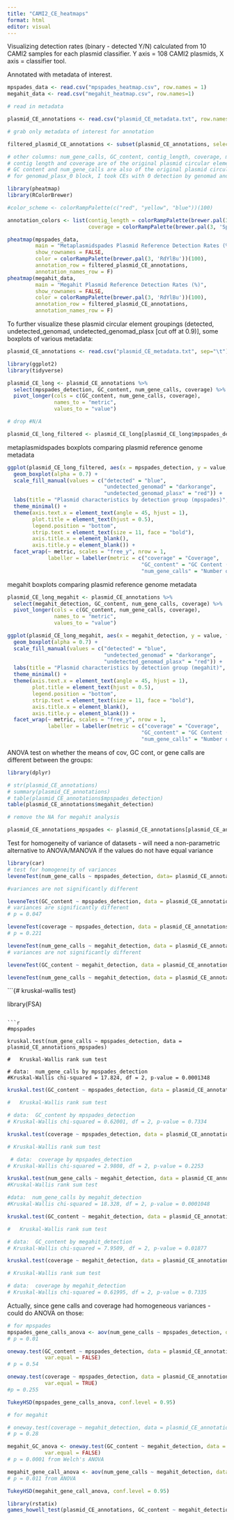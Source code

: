 ```yaml
---
title: "CAMI2_CE_heatmaps"
format: html
editor: visual
---
```


Visualizing detection rates (binary - detected Y/N) calculated from 10 CAMI2 samples for each plasmid classifier. Y axis = 108 CAMI2 plasmids, X axis = classifier tool.

Annotated with metadata of interest.

```r
mpspades_data <- read.csv("mpspades_heatmap.csv", row.names = 1)
megahit_data <- read.csv("megahit_heatmap.csv", row.names=1)
```

```r
# read in metadata

plasmid_CE_annotations <- read.csv("plasmid_CE_metadata.txt", row.names=1, sep="\t")
```

```r
# grab only metadata of interest for annotation

filtered_plasmid_CE_annotations <- subset(plasmid_CE_annotations, select = c(num_gene_calls, GC_content))

# other columns: num_gene_calls, GC_content, contig_length, coverage, mpspades_genomad_0_block, mpspades_genomad_plasx_0_block, megahit_genomad_0_block, megahit_genomad_plasx_0_block
# contig length and coverage are of the original plasmid circular element reference genome, not of the assemblies
# GC content and num_gene_calls are also of the original plasmid circular element reference genome
# for genomad_plasx_0 block, I took CEs with 0 detection by genomad and plasx (0.9 threshold) across all CAMI2 samples for that classifier
```

```r
library(pheatmap)
library(RColorBrewer)

#color_scheme <- colorRampPalette(c("red", "yellow", "blue"))(100)

annotation_colors <- list(contig_length = colorRampPalette(brewer.pal(3,'PuBu'))(100),
                          coverage = colorRampPalette(brewer.pal(3, 'Spectral'))(100))

pheatmap(mpspades_data, 
         main = "Metaplasmidspades Plasmid Reference Detection Rates (%)", 
         show_rownames = FALSE, 
         color = colorRampPalette(brewer.pal(3, 'RdYlBu'))(100),
         annotation_row = filtered_plasmid_CE_annotations,
         annotation_names_row = F)  
pheatmap(megahit_data, 
         main = "Megahit Plasmid Reference Detection Rates (%)",
         show_rownames = FALSE, 
         color = colorRampPalette(brewer.pal(3, 'RdYlBu'))(100),
         annotation_row = filtered_plasmid_CE_annotations,
         annotation_names_row = F)
```

To further visualize these plasmid circular element groupings (detected, undetected_genomad, undetected_genomad_plasx \[cut off at 0.9)\], some boxplots of various metadata:

```r
plasmid_CE_annotations <- read.csv("plasmid_CE_metadata.txt", sep="\t")
```

```r
library(ggplot2)
library(tidyverse)

plasmid_CE_long <- plasmid_CE_annotations %>% 
  select(mpspades_detection, GC_content, num_gene_calls, coverage) %>%
  pivot_longer(cols = c(GC_content, num_gene_calls, coverage),
               names_to = "metric",
               values_to = "value")
```

```r
# drop #N/A

plasmid_CE_long_filtered <- plasmid_CE_long[plasmid_CE_long$mpspades_detection != "#N/A", ]
```

metaplasmidspades boxplots comparing plasmid reference genome metadata

```r
ggplot(plasmid_CE_long_filtered, aes(x = mpspades_detection, y = value, fill = mpspades_detection)) +
  geom_boxplot(alpha = 0.7) +
  scale_fill_manual(values = c("detected" = "blue", 
                               "undetected_genomad" = "darkorange",
                               "undetected_genomad_plasx" = "red")) +
  labs(title = "Plasmid characteristics by detection group (mpspades)", fill = "Detection Status") +
  theme_minimal() +
  theme(axis.text.x = element_text(angle = 45, hjust = 1),
        plot.title = element_text(hjust = 0.5),
        legend.position = "bottom",
        strip.text = element_text(size = 11, face = "bold"),
        axis.title.x = element_blank(),
        axis.title.y = element_blank()) +
  facet_wrap(~ metric, scales = "free_y", nrow = 1,
             labeller = labeller(metric = c("coverage" = "Coverage", 
                                           "GC_content" = "GC Content (%)", 
                                           "num_gene_calls" = "Number of Gene Calls")))
```

megahit boxplots comparing plasmid reference genome metadata

```r
plasmid_CE_long_megahit <- plasmid_CE_annotations %>% 
  select(megahit_detection, GC_content, num_gene_calls, coverage) %>%
  pivot_longer(cols = c(GC_content, num_gene_calls, coverage),
               names_to = "metric",
               values_to = "value")

ggplot(plasmid_CE_long_megahit, aes(x = megahit_detection, y = value, fill = megahit_detection)) +
  geom_boxplot(alpha = 0.7) +
  scale_fill_manual(values = c("detected" = "blue", 
                               "undetected_genomad" = "darkorange",
                               "undetected_genomad_plasx" = "red")) +
  labs(title = "Plasmid characteristics by detection group (megahit)", fill = "Detection Status") +
  theme_minimal() +
  theme(axis.text.x = element_text(angle = 45, hjust = 1),
        plot.title = element_text(hjust = 0.5),
        legend.position = "bottom",
        strip.text = element_text(size = 11, face = "bold"),
        axis.title.x = element_blank(),
        axis.title.y = element_blank()) +
  facet_wrap(~ metric, scales = "free_y", nrow = 1,
             labeller = labeller(metric = c("coverage" = "Coverage", 
                                           "GC_content" = "GC Content (%)", 
                                           "num_gene_calls" = "Number of Gene Calls")))
```

ANOVA test on whether the means of cov, GC cont, or gene calls are different between the groups:

```r
library(dplyr)

# str(plasmid_CE_annotations)
# summary(plasmid_CE_annotations)
# table(plasmid_CE_annotations$mpspades_detection)
table(plasmid_CE_annotations$megahit_detection)
```

```r
# remove the NA for megahit analysis

plasmid_CE_annotations_mpspades <- plasmid_CE_annotations[plasmid_CE_annotations$mpspades_detection != "#N/A", ]
```

Test for homogeneity of variance of datasets - will need a non-parametric alternative to ANOVA/MANOVA if the values do not have equal variance

```r
library(car)
# test for homogeneity of variances
leveneTest(num_gene_calls ~ mpspades_detection, data= plasmid_CE_annotations_mpspades)

#variances are not significantly different
```

```r
leveneTest(GC_content ~ mpspades_detection, data = plasmid_CE_annotations_mpspades)
# variances are significantly different
# p = 0.047
```

```r
leveneTest(coverage ~ mpspades_detection, data = plasmid_CE_annotations_mpspades) 
# p = 0.221
```

```r

leveneTest(num_gene_calls ~ megahit_detection, data = plasmid_CE_annotations)
# variances are not significantly different
```

```r
leveneTest(GC_content ~ megahit_detection, data = plasmid_CE_annotations)
```

```r
leveneTest(num_gene_calls ~ megahit_detection, data = plasmid_CE_annotations)
```

```{# kruskal-wallis test}

library(FSA)
```

```r
#mpspades

kruskal.test(num_gene_calls ~ mpspades_detection, data = plasmid_CE_annotations_mpspades)

# 	Kruskal-Wallis rank sum test

# data:  num_gene_calls by mpspades_detection
#Kruskal-Wallis chi-squared = 17.824, df = 2, p-value = 0.0001348

```

```r
kruskal.test(GC_content ~ mpspades_detection, data = plasmid_CE_annotations_mpspades)

#	Kruskal-Wallis rank sum test

# data:  GC_content by mpspades_detection
# Kruskal-Wallis chi-squared = 0.62001, df = 2, p-value = 0.7334

```

```r
kruskal.test(coverage ~ mpspades_detection, data = plasmid_CE_annotations_mpspades)

# Kruskal-Wallis rank sum test

 # data:  coverage by mpspades_detection
# Kruskal-Wallis chi-squared = 2.9808, df = 2, p-value = 0.2253
```

```r
kruskal.test(num_gene_calls ~ megahit_detection, data = plasmid_CE_annotations)
#Kruskal-Wallis rank sum test

#data:  num_gene_calls by megahit_detection
#Kruskal-Wallis chi-squared = 18.328, df = 2, p-value = 0.0001048
```

```r
kruskal.test(GC_content ~ megahit_detection, data = plasmid_CE_annotations)

#	Kruskal-Wallis rank sum test

# data:  GC_content by megahit_detection
# Kruskal-Wallis chi-squared = 7.9509, df = 2, p-value = 0.01877

```

```r
kruskal.test(coverage ~ megahit_detection, data = plasmid_CE_annotations)

# Kruskal-Wallis rank sum test

# data:  coverage by megahit_detection
# Kruskal-Wallis chi-squared = 0.61995, df = 2, p-value = 0.7335

```

Actually, since gene calls and coverage had homogeneous variances - could do ANOVA on those:

```r
# for mpspades
mpspades_gene_calls_anova <- aov(num_gene_calls ~ mpspades_detection, data = plasmid_CE_annotations_mpspades) 
# p = 0.01

oneway.test(GC_content ~ mpspades_detection, data = plasmid_CE_annotations_mpspades,
            var.equal = FALSE) 
# p = 0.54

oneway.test(coverage ~ mpspades_detection, data = plasmid_CE_annotations_mpspades,
            var.equal = TRUE)
#p = 0.255
```

```r
TukeyHSD(mpspades_gene_calls_anova, conf.level = 0.95)
```


```r
# for megahit

# oneway.test(coverage ~ megahit_detection, data = plasmid_CE_annotations, var.equal = TRUE)
# p = 0.28

megahit_GC_anova <- oneway.test(GC_content ~ megahit_detection, data = plasmid_CE_annotations,
            var.equal = FALSE)
# p = 0.0001 from Welch's ANOVA

megahit_gene_call_anova <- aov(num_gene_calls ~ megahit_detection, data = plasmid_CE_annotations)
# p = 0.011 from ANOVA
```

```r
TukeyHSD(megahit_gene_call_anova, conf.level = 0.95)
```
```r
library(rstatix)
games_howell_test(plasmid_CE_annotations, GC_content ~ megahit_detection, conf.level = 0.95, detailed = FALSE)
```

